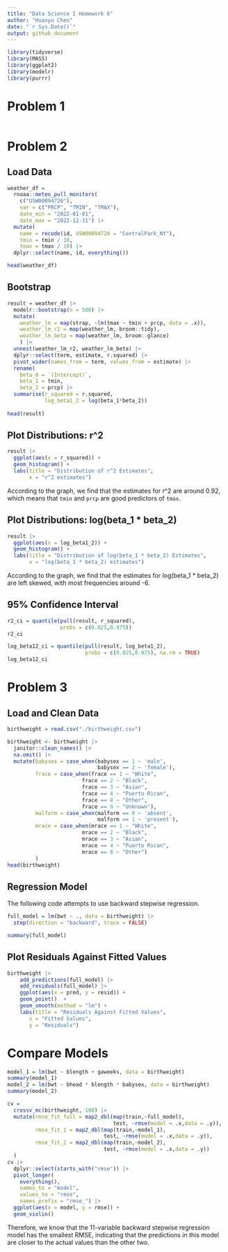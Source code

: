 ```yaml
---
title: "Data Science I Homework 6"
author: "Huanyu Chen"
date: "`r Sys.Date()`"
output: github_document
---
```


```r
library(tidyverse)
library(MASS)
library(ggplot2)
library(modelr)
library(purrr)
```

# Problem 1

```r

```

# Problem 2
## Load Data
```r
weather_df = 
  rnoaa::meteo_pull_monitors(
    c("USW00094728"),
    var = c("PRCP", "TMIN", "TMAX"), 
    date_min = "2022-01-01",
    date_max = "2022-12-31") |>
  mutate(
    name = recode(id, USW00094728 = "CentralPark_NY"),
    tmin = tmin / 10,
    tmax = tmax / 10) |>
  dplyr::select(name, id, everything())

head(weather_df)
```

## Bootstrap
```r
result = weather_df |>
  modelr::bootstrap(n = 500) |>
  mutate(
    weather_lm = map(strap, ~lm(tmax ~ tmin + prcp, data = .x)),
    weather_lm_r2 = map(weather_lm, broom::tidy),
    weather_lm_beta = map(weather_lm, broom::glance)
    ) |>
  unnest(weather_lm_r2, weather_lm_beta) |>
  dplyr::select(term, estimate, r.squared) |>
  pivot_wider(names_from = term, values_from = estimate) |>
  rename(
    beta_0 = `(Intercept)`,
    beta_1 = tmin,
    beta_2 = prcp) |>
  summarise(r_squared = r.squared,
            log_beta1_2 = log(beta_1*beta_2))
  
head(result)
```

## Plot Distributions: r^2
```r
result |>
  ggplot(aes(x = r_squared)) +
  geom_histogram() +
  labs(title = "Distribution of r^2 Estimates",
       x = "r^2 estimates")
```

According to the graph, we find that the estimates for r\^2 are around 0.92, which means that `tmin` and `prcp` are good predictors of `tmax`.

## Plot Distributions: log(beta_1 * beta_2)
```r
result |>
  ggplot(aes(x = log_beta1_2)) +
  geom_histogram() +
  labs(title = "Distribution of log(beta_1 * beta_2) Estimates",
       x = "log(beta_1 * beta_2) estimates")
```

According to the graph, we find that the estimates for log(beta_1 \* beta_2) are left skewed, with most frequencies around -6.

## 95% Confidence Interval
```r
r2_ci = quantile(pull(result, r_squared),
                 probs = c(0.025,0.975))
r2_ci

log_beta12_ci = quantile(pull(result, log_beta1_2),
                         probs = c(0.025,0.975), na.rm = TRUE)
log_beta12_ci
```

# Problem 3

## Load and Clean Data
```r
birthweight = read.csv("./birthweight.csv")

birthweight <- birthweight |>
  janitor::clean_names() |>
  na.omit() |>
  mutate(babysex = case_when(babysex == 1 ~ 'male',
                             babysex == 2 ~ 'female'),
         frace = case_when(frace == 1 ~ "White",
                        frace == 2 ~ "Black",
                        frace == 3 ~ "Asian",
                        frace == 4 ~ "Puerto Rican",
                        frace == 8 ~ "Other",
                        frace == 9 ~ "Unknown"),
         malform = case_when(malform == 0 ~ 'absent',
                             malform == 1 ~ 'present'),
         mrace = case_when(mrace == 1 ~ "White",
                        mrace == 2 ~ "Black",
                        mrace == 3 ~ "Asian",
                        mrace == 4 ~ "Puerto Rican",
                        mrace == 8 ~ "Other")
         )
head(birthweight)
```

## Regression Model
The following code attempts to use backward stepwise regression.
```r
full_model = lm(bwt ~ ., data = birthweight) |>
  step(direction = "backward", trace = FALSE)

summary(full_model)
```

## Plot Residuals Against Fitted Values
```r
birthweight |>
    add_predictions(full_model) |>
    add_residuals(full_model) |>
    ggplot(aes(x = pred, y = resid)) +
    geom_point()  + 
    geom_smooth(method = "lm") + 
    labs(title = "Residuals Against Fitted Values", 
       x = "Fitted Values", 
       y = "Residuals")
```

# Compare Models
```r
model_1 = lm(bwt ~ blength + gaweeks, data = birthweight)
summary(model_1)
model_2 = lm(bwt ~ bhead * blength * babysex, data = birthweight)
summary(model_2)
```

```r
cv =
  crossv_mc(birthweight, 100) |>
  mutate(rmse_fit_full = map2_dbl(map(train,~full_model),
                                  test, ~rmse(model = .x,data = .y)),
         rmse_fit_1 = map2_dbl(map(train,~model_1),
                               test, ~rmse(model = .x,data = .y)),
         rmse_fit_2 = map2_dbl(map(train,~model_2),
                               test, ~rmse(model = .x,data = .y))
  )
cv |>
  dplyr::select(starts_with("rmse")) |>
  pivot_longer(
    everything(),
    names_to = "model", 
    values_to = "rmse",
    names_prefix = "rmse_") |>
  ggplot(aes(x = model, y = rmse)) + 
  geom_violin()
```

Therefore, we know that the 11-variable backward stepwise regression model has the smallest RMSE, indicating that the predictions in this model are closer to the actual values than the other two.